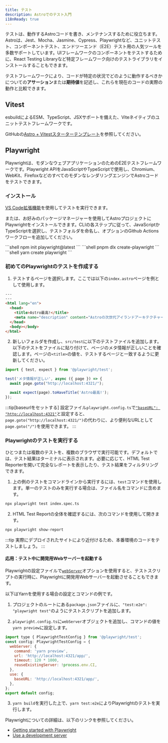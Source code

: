 ```yaml
---
title: テスト
description: Astroでのテスト入門
i18nReady: true
---
```



テストは、動作するAstroコードを書き、メンテナンスするために役立ちます。Astroは、Jest、Mocha、Jasmine、Cypress、Playwrightなど、ユニットテスト、コンポーネントテスト、エンドツーエンド（E2E）テスト用の人気ツールを多数サポートしています。UIフレームワークのコンポーネントをテストするために、React Testing Libraryなど特定フレームワーク向けのテストライブラリをインストールすることもできます。

テストフレームワークにより、コードが特定の状況でどのように動作するべきかについての**アサーション**または**期待値**を記述し、これらを現在のコードの実際の動作と比較できます。

## Vitest

esbuildによるESM、TypeScript、JSXサポートを備えた、Viteネイティブのユニットテストフレームワークです。

GitHubの[Astro + Vitestスターターテンプレート](https://github.com/withastro/astro/tree/latest/examples/with-vitest)を参照してください。

## Playwright

Playwrightは、モダンなウェブアプリケーションのためのE2Eテストフレームワークです。Playwright APIをJavaScriptやTypeScriptで使用し、Chromium、WebKit、FirefoxなどのすべてのモダンなレンダリングエンジンでAstroコードをテストできます。

### インストール

[VS Code拡張機能](https://playwright.dev/docs/getting-started-vscode)を使用してテストを実行できます。

または、お好みのパッケージマネージャーを使用してAstroプロジェクトにPlaywrightをインストールできます。CLIの各ステップに従って、JavaScriptかTypeScriptを選択し、テストフォルダを命名し、オプションのGithub Actionsワークフローを追加してください。

<PackageManagerTabs>
  <Fragment slot="npm">
  ```shell
  npm init playwright@latest
  ```
  </Fragment>
  <Fragment slot="pnpm">
  ```shell
  pnpm dlx create-playwright
  ```
  </Fragment>
  <Fragment slot="yarn">
  ```shell
  yarn create playwright
  ```
  </Fragment>
</PackageManagerTabs>

### 初めてのPlaywrightのテストを作成する

1. テストするページを選択します。ここでは以下の`index.astro`ページを例として使用します。

```html title="src/pages/index.astro"
---
---
<html lang="en">
  <head>
    <title>Astro最高!</title>
    <meta name="description" content="Astroの次世代アイランドアーキテクチャーにより、どこからでもコンテンツを取り込み、高速に配信することができます。" />
  </head>
  <body></body>
</html>
```

2. 新しいフォルダを作成し、`src/test`に以下のテストファイルを追加します。以下のテストをファイルに貼り付けて、ページのメタ情報が正しいことを確認します。ページの`<title>`の値を、テストするページと一致するように更新してください。

```jsx title="src/test/index.spec.ts" "Astro最高!"
import { test, expect } from '@playwright/test';

test('メタ情報が正しい', async ({ page }) => {
  await page.goto("http://localhost:4321/");

  await expect(page).toHaveTitle('Astro最高!');
});
```

:::tip[baseurlをセットする]
設定ファイル`playwright.config.ts`で[`"baseURL": "http://localhost:4321"`](https://playwright.dev/docs/api/class-testoptions#test-options-base-url)と設定すると、`page.goto("http://localhost:4321/")`の代わりに、より便利なURLとして`page.goto("/")`を使用できます。
:::

### Playwrightのテストを実行する

ひとつまたは複数のテストを、複数のブラウザで実行可能です。デフォルトでは、テスト結果はターミナルに表示されます。必要に応じて、HTML Test Reporterを開いて完全なレポートを表示したり、テスト結果をフィルタリングできます。

1. 上の例のテストをコマンドラインから実行するには、`test`コマンドを使用します。単一のテストのみを実行する場合は、ファイル名をコマンドに含めます。

```sh
npx playwright test index.spec.ts
```

2. HTML Test Reportの全体を確認するには、次のコマンドを使用して開きます。
```sh
npx playwright show-report
```

:::tip
実際にデプロイされたサイトにより近付けるため、本番環境のコードをテストしましょう。
:::

#### 応用：テスト中に開発用Webサーバーを起動する

Playwrightの設定ファイルで[`webServer`](https://playwright.dev/docs/test-advanced#launching-a-development-web-server-during-the-tests)オプションを使用すると、テストスクリプトの実行時に、Playwrightに開発用Webサーバーを起動させることもできます。

以下はYarnを使用する場合の設定とコマンドの例です。

1. プロジェクトのルートにある`package.json`ファイルに、`"test:e2e": "playwright test"`のようにテストスクリプトを追加します。

2. `playwright.config.ts`に`webServer`オブジェクトを追加し、コマンドの値を`yarn preview`に設定します。

```js title="playwright.config.ts" ins={3-8} "yarn preview"
import type { PlaywrightTestConfig } from '@playwright/test';
const config: PlaywrightTestConfig = {
  webServer: {
    command: 'yarn preview',
    url: 'http://localhost:4321/app/',
    timeout: 120 * 1000,
    reuseExistingServer: !process.env.CI,
  },
  use: {
    baseURL: 'http://localhost:4321/app/',
  },
};
export default config;
```

3. `yarn build`を実行した上で、`yarn test:e2e`によりPlaywrightのテストを実行します。

Playwrightについての詳細は、以下のリンクを参照してください。

- [Getting started with Playwright](https://playwright.dev/docs/intro)
- [Use a development server](https://playwright.dev/docs/test-advanced#launching-a-development-web-server-during-the-tests)
